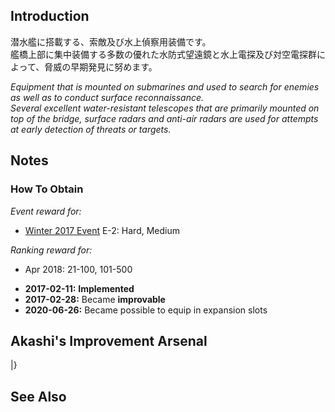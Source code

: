 {{EquipmentInfo|210}}

==Introduction==
潜水艦に搭載する、索敵及び水上偵察用装備です。<br>
艦橋上部に集中装備する多数の優れた水防式望遠鏡と水上電探及び対空電探群によって、脅威の早期発見に努めます。

''Equipment that is mounted on submarines and used to search for enemies as well as to conduct surface reconnaissance.''<br>
''Several excellent water-resistant telescopes that are primarily mounted on top of the bridge, surface radars and anti-air radars are used for attempts at early detection of threats or targets.''

==Notes==
<div class="mw-collapsible"><h3>How To Obtain</h3>
<div class="mw-collapsible-content">
''Event reward for:''
* [[Winter 2017 Event]] E-2: Hard, Medium

''Ranking reward for:''
* Apr 2018: 21-100, 101-500

</div></div>


<div class="mw-collapsible><h3>Updates History</h3>
<div class="mw-collapsible-content>
* '''2017-02-11:''' '''Implemented'''
* '''2017-02-28:''' Became '''improvable'''
* '''2020-06-26:''' Became possible to equip in expansion slots
</div></div>

==Akashi's Improvement Arsenal==
{{AkashiWorkshop}}
{{AkashiWorkshopLine
|Name={{PAGENAME}}
|ItemType=SubmarineRadar
|Fuel=80
|Ammo=90
|Steel=100
|Baux=70
|Mats0-5=20/24
|Mats6-9=30/40
|Mats10=-
|Screws0-5=7/9
|Screws6-9=8/10
|Screws10=-
|EquipConsume0-5=2x{{Radar|Type 22 Surface RADAR}}
|EquipConsume6-9=1x{{Skilled Lookout}}
|EquipConsume10=-
|Tue=✓
|Wed=✓
|Thu=✓
|2ndShip=[[I-401]]
|Notes=
}}
|}

==See Also==
{{Equipmentlist}}